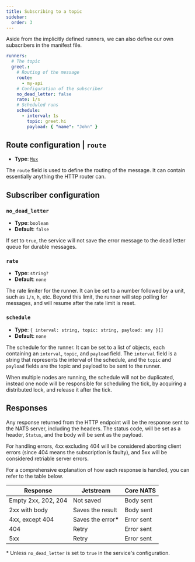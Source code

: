 ```yaml
---
title: Subscribing to a topic
sidebar:
  order: 3
---
```


Aside from the implicitly defined runners, we can also define our own subscribers in the manifest file.

```yaml title="pm3.yaml"
runners:
  # The topic
  greet.:
    # Routing of the message
    route:
      - my-api
    # Configuration of the subscriber
    no_dead_letter: false
    rate: 1/s
    # Scheduled runs
    schedule:
      - interval: 1s
        topic: greet.hi
        payload: { "name": "John" }
```

## Route configuration | `route`

- **Type**: [`Mux`](/routing/mux)

The `route` field is used to define the routing of the message. It can contain essentially anything the HTTP router can.

## Subscriber configuration

### `no_dead_letter`

- **Type**: `boolean`
- **Default**: `false`

If set to `true`, the service will not save the error message to the dead letter queue for durable messages.

### `rate`

- **Type**: `string?`
- **Default**: `none`

The rate limiter for the runner. It can be set to a number followed by a unit, such as `1/s`, `h`, etc.
Beyond this limit, the runner will stop polling for messages, and will resume after the rate limit is reset.

### `schedule`

- **Type**: `{ interval: string, topic: string, payload: any }[]`
- **Default**: `none`

The schedule for the runner. It can be set to a list of objects, each containing an `interval`, `topic`, and `payload` field.
The `interval` field is a string that represents the interval of the schedule, and the `topic` and `payload` fields are the topic and payload to be sent to the runner.

When multiple nodes are running, the schedule will not be duplicated, instead one node will be responsible for scheduling the tick, by acquiring a distributed lock, and release it after the tick.

## Responses

Any response returned from the HTTP endpoint will be the response sent to the NATS server, including the headers.
The status code, will be set as a header, `Status`, and the body will be sent as the payload.

For handling errors, 4xx excluding 404 will be considered aborting client errors (since 404 means the subscription is faulty), and 5xx will be considered retriable server errors.

For a comprehensive explanation of how each response is handled, you can refer to the table below.

| Response            | Jetstream                | Core NATS  |
| ------------------- | ------------------------ | ---------- |
| Empty 2xx, 202, 204 | Not saved                | Body sent  |
| 2xx with body       | Saves the result         | Body sent  |
| 4xx, except 404     | Saves the error<b>\*</b> | Error sent |
| 404                 | Retry                    | Error sent |
| 5xx                 | Retry                    | Error sent |

\* Unless `no_dead_letter` is set to `true` in the service's configuration.
